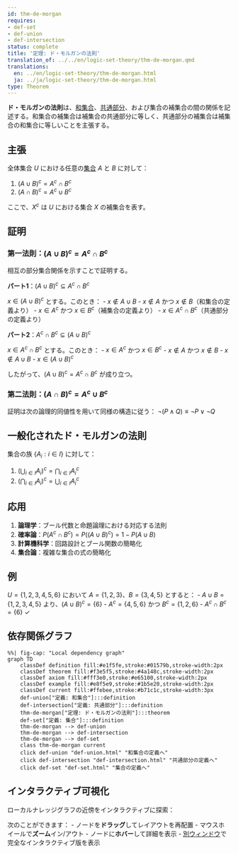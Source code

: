 ```yaml
---
id: thm-de-morgan
requires:
- def-set
- def-union
- def-intersection
status: complete
title: '定理: ド・モルガンの法則'
translation_of: ../../en/logic-set-theory/thm-de-morgan.qmd
translations:
  en: ../en/logic-set-theory/thm-de-morgan.html
  ja: ../ja/logic-set-theory/thm-de-morgan.html
type: Theorem
---
```


**ド・モルガンの法則**は、[和集合](def-union.qmd)、[共通部分](def-intersection.qmd)、および集合の補集合の間の関係を記述する。和集合の補集合は補集合の共通部分に等しく、共通部分の補集合は補集合の和集合に等しいことを主張する。

## 主張

全体集合 $U$ における任意の[集合](def-set.qmd) $A$ と $B$ に対して：

1. $(A \cup B)^c = A^c \cap B^c$
2. $(A \cap B)^c = A^c \cup B^c$

ここで、$X^c$ は $U$ における集合 $X$ の補集合を表す。

## 証明

### 第一法則：$(A \cup B)^c = A^c \cap B^c$

相互の部分集合関係を示すことで証明する。

**パート1**：$(A \cup B)^c \subseteq A^c \cap B^c$

$x \in (A \cup B)^c$ とする。このとき：
- $x \notin A \cup B$
- $x \notin A$ かつ $x \notin B$（和集合の定義より）
- $x \in A^c$ かつ $x \in B^c$（補集合の定義より）
- $x \in A^c \cap B^c$（共通部分の定義より）

**パート2**：$A^c \cap B^c \subseteq (A \cup B)^c$

$x \in A^c \cap B^c$ とする。このとき：
- $x \in A^c$ かつ $x \in B^c$
- $x \notin A$ かつ $x \notin B$
- $x \notin A \cup B$
- $x \in (A \cup B)^c$

したがって、$(A \cup B)^c = A^c \cap B^c$ が成り立つ。

### 第二法則：$(A \cap B)^c = A^c \cup B^c$

証明は次の論理的同値性を用いて同様の構造に従う：
$\neg(P \land Q) \equiv \neg P \lor \neg Q$

## 一般化されたド・モルガンの法則

集合の族 $\{A_i : i \in I\}$ に対して：

1. $\left(\bigcup_{i \in I} A_i\right)^c = \bigcap_{i \in I} A_i^c$
2. $\left(\bigcap_{i \in I} A_i\right)^c = \bigcup_{i \in I} A_i^c$

## 応用

1. **論理学**：ブール代数と命題論理における対応する法則
2. **確率論**：$P(A^c \cap B^c) = P((A \cup B)^c) = 1 - P(A \cup B)$
3. **計算機科学**：回路設計とブール関数の簡略化
4. **集合論**：複雑な集合の式の簡略化

## 例

$U = \{1, 2, 3, 4, 5, 6\}$ において $A = \{1, 2, 3\}$、$B = \{3, 4, 5\}$ とすると：
- $A \cup B = \{1, 2, 3, 4, 5\}$ より、$(A \cup B)^c = \{6\}$
- $A^c = \{4, 5, 6\}$ かつ $B^c = \{1, 2, 6\}$
- $A^c \cap B^c = \{6\}$ ✓

## 依存関係グラフ

```mermaid
%%| fig-cap: "Local dependency graph"
graph TD
    classDef definition fill:#e1f5fe,stroke:#01579b,stroke-width:2px
    classDef theorem fill:#f3e5f5,stroke:#4a148c,stroke-width:2px
    classDef axiom fill:#fff3e0,stroke:#e65100,stroke-width:2px
    classDef example fill:#e8f5e9,stroke:#1b5e20,stroke-width:2px
    classDef current fill:#ffebee,stroke:#b71c1c,stroke-width:3px
    def-union["定義: 和集合"]:::definition
    def-intersection["定義: 共通部分"]:::definition
    thm-de-morgan["定理: ド・モルガンの法則"]:::theorem
    def-set["定義: 集合"]:::definition
    thm-de-morgan --> def-union
    thm-de-morgan --> def-intersection
    thm-de-morgan --> def-set
    class thm-de-morgan current
    click def-union "def-union.html" "和集合の定義へ"
    click def-intersection "def-intersection.html" "共通部分の定義へ"
    click def-set "def-set.html" "集合の定義へ"
```

## インタラクティブ可視化

ローカルナレッジグラフの近傍をインタラクティブに探索：

::: {.graph-viz data-id="thm-de-morgan" data-width="700" data-height="500"}
:::

次のことができます：
- ノードを**ドラッグ**してレイアウトを再配置
- マウスホイールで**ズーム**イン/アウト
- ノードに**ホバー**して詳細を表示
- [別ウィンドウ](../../output/interactive/thm-de-morgan.html){target="_blank"}で完全なインタラクティブ版を表示
